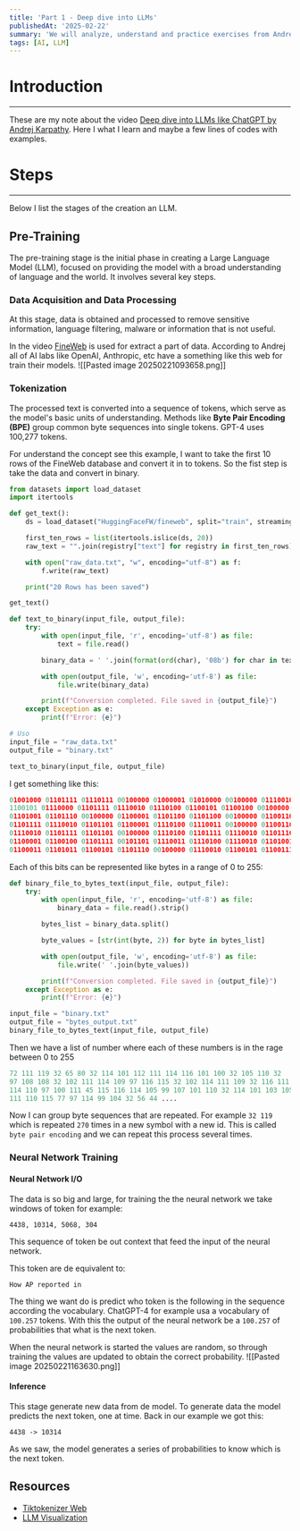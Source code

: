 ```yaml
---
title: 'Part 1 - Deep dive into LLMs'
publishedAt: '2025-02-22'
summary: 'We will analyze, understand and practice exercises from Andrej Karpathy video on LLMs.'
tags: [AI, LLM]
---
```

# Introduction
---
These are my note about the video [Deep dive into LLMs like ChatGPT by Andrej Karpathy](https://www.youtube.com/watch?v=7xTGNNLPyMI&t=1430s&ab_channel=AndrejKarpathy). Here I what I learn and maybe a few lines of codes with examples.
# Steps
---
Below I list the stages of the creation an LLM.

## Pre-Training
The pre-training stage is the initial phase in creating a Large Language Model (LLM), focused on providing the model with a broad understanding of language and the world. It involves several key steps.

### **Data Acquisition and Data Processing**
At this stage, data is obtained and processed to remove sensitive information, language filtering, malware or information that is not useful.

In the video [FineWeb](https://huggingface.co/spaces/HuggingFaceFW/blogpost-fineweb-v1) is used for extract a part of data. According to Andrej all of AI labs like OpenAI, Anthropic, etc have a something like this web for train their models.
![[Pasted image 20250221093658.png]]
### Tokenization
The processed text is converted into a sequence of tokens, which serve as the model's basic units of understanding. Methods like **Byte Pair Encoding (BPE)** group common byte sequences into single tokens. GPT-4 uses 100,277 tokens.

For understand the concept see this example, I want to take the first 10 rows of the FineWeb database and convert it in to tokens. So the fist step is take the data and convert in binary.

```python
from datasets import load_dataset
import itertools

def get_text():
    ds = load_dataset("HuggingFaceFW/fineweb", split="train", streaming=True)

    first_ten_rows = list(itertools.islice(ds, 20))
    raw_text = "".join(registry["text"] for registry in first_ten_rows)

    with open("raw_data.txt", "w", encoding="utf-8") as f:
        f.write(raw_text)

    print("20 Rows has been saved")

get_text()
```

```python
def text_to_binary(input_file, output_file):
    try:
        with open(input_file, 'r', encoding='utf-8') as file:
            text = file.read()

        binary_data = ' '.join(format(ord(char), '08b') for char in text)

        with open(output_file, 'w', encoding='utf-8') as file:
            file.write(binary_data)

        print(f"Conversion completed. File saved in {output_file}")
    except Exception as e:
        print(f"Error: {e}")

# Uso
input_file = "raw_data.txt"
output_file = "binary.txt"

text_to_binary(input_file, output_file)
```

I get something like this:
```python
01001000 01101111 01110111 00100000 01000001 01010000 00100000 01110010
1100101 01110000 01101111 01110010 01110100 01100101 01100100 00100000
01101001 01101110 00100000 01100001 01101100 01101100 00100000 01100110
01101111 01110010 01101101 01100001 01110100 01110011 00100000 01100110
01110010 01101111 01101101 00100000 01110100 01101111 01110010 01101110
01100001 01100100 01101111 00101101 01110011 01110100 01110010 01101001
01100011 01101011 01100101 01101110 00100000 01110010 01100101 01100111 ....
```

Each of this bits can be represented like bytes in a range of 0 to 255:
```python
def binary_file_to_bytes_text(input_file, output_file):
    try:
        with open(input_file, 'r', encoding='utf-8') as file:
            binary_data = file.read().strip()

        bytes_list = binary_data.split()

        byte_values = [str(int(byte, 2)) for byte in bytes_list]

        with open(output_file, 'w', encoding='utf-8') as file:
            file.write(' '.join(byte_values))

        print(f"Conversion completed. File saved in {output_file}")
    except Exception as e:
        print(f"Error: {e}")

input_file = "binary.txt"
output_file = "bytes_output.txt"
binary_file_to_bytes_text(input_file, output_file)
```

Then we have a list of number where each of these numbers is in the rage between 0 to 255
```python
72 111 119 32 65 80 32 114 101 112 111 114 116 101 100 32 105 110 32
97 108 108 32 102 111 114 109 97 116 115 32 102 114 111 109 32 116 111
114 110 97 100 111 45 115 116 114 105 99 107 101 110 32 114 101 103 105
111 110 115 77 97 114 99 104 32 56 44 ....
```

Now I can group byte sequences that are repeated. For example `32 119` which is repeated `270` times in a new symbol with a new id. This is called `byte pair encoding` and we can repeat this process several times.

### Neural Network Training
#### Neural Network I/O
The data is so big and large, for training the the neural network we take windows of token for example:
```shell
4438, 10314, 5068, 304
```
This sequence of token be out context that feed the input of the neural network.

This token are de equivalent to:
```shell
How AP reported in
```

The thing we want do is predict who token is the following in the sequence according the vocabulary. ChatGPT-4 for example usa a vocabulary of `100.257` tokens. With this the output of the neural network be a `100.257` of probabilities that what is the next token.

When the neural network is started the values are random, so through training the values are updated to obtain the correct probability.
![[Pasted image 20250221163630.png]]

#### Inference 
This stage generate new data from de model. To generate data the model predicts the next token, one at time. Back in our example we got this:
```
4438 -> 10314
```
As we saw, the model generates a series of probabilities to know which is the next token.



## Resources
- [Tiktokenizer Web](https://tiktokenizer.vercel.app/)
- [LLM Visualization](https://bbycroft.net/llm)
